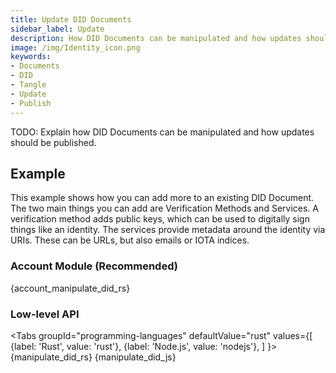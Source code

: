 ```yaml
---
title: Update DID Documents
sidebar_label: Update
description: How DID Documents can be manipulated and how updates should be published
image: /img/Identity_icon.png
keywords:
- Documents
- DID
- Tangle
- Update
- Publish
---
```



TODO: Explain how DID Documents can be manipulated and how updates should be published.

## Example

This example shows how you can add more to an existing DID Document. The two main things you can add are Verification Methods and Services. A verification method adds public keys, which can be used to digitally sign things like an identity. The services provide metadata around the identity via URIs. These can be URLs, but also emails or IOTA indices.

### Account Module (Recommended)

<CodeBlock className="language-rust">
    {account_manipulate_did_rs}
</CodeBlock>

### Low-level API
<Tabs
    groupId="programming-languages"
    defaultValue="rust"
    values={[
        {label: 'Rust', value: 'rust'},
        {label: 'Node.js', value: 'nodejs'},
    ]
    }>
    <TabItem value="rust">
        <CodeBlock className="language-rust">
            {manipulate_did_rs}
        </CodeBlock>
    </TabItem>
    <TabItem value='nodejs'>
        <CodeBlock className="language-javascript">
            {manipulate_did_js}
        </CodeBlock></TabItem>
</Tabs>